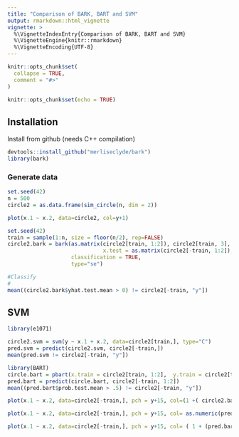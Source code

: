```yaml
---
title: "Comparison of BARK, BART and SVM"
output: rmarkdown::html_vignette
vignette: >
  %\VignetteIndexEntry{Comparison of BARK, BART and SVM}
  %\VignetteEngine{knitr::rmarkdown}
  %\VignetteEncoding{UTF-8}
---
```


```r
knitr::opts_chunk$set(
  collapse = TRUE,
  comment = "#>"
)
```



```r
knitr::opts_chunk$set(echo = TRUE)
```

## Installation

Install from github  (needs C++ compilation)

```r
devtools::install_github("merliseclyde/bark")
library(bark)
```


### Generate data

```r
set.seed(42)
n = 500
circle2 = as.data.frame(sim_circle(n, dim = 2))

```

```r
plot(x.1 ~ x.2, data=circle2, col=y+1)
```

```r
set.seed(42)
train = sample(1:n, size = floor(n/2), rep=FALSE)
circle2.bark = bark(as.matrix(circle2[train, 1:2]), circle2[train, 3], 
                              x.test = as.matrix(circle2[-train, 1:2]),
                    classification = TRUE,
                    type="se")
```

```r
#Classify
#
mean((circle2.bark$yhat.test.mean > 0) != circle2[-train, "y"])
```

## SVM

```r
library(e1071)
```

```r
circle2.svm = svm(y ~ x.1 + x.2, data=circle2[train,], type="C")
pred.svm = predict(circle2.svm, circle2[-train,])
mean(pred.svm != circle2[-train, "y"])
```


```r
library(BART)
circle.bart = pbart(x.train = circle2[train, 1:2],  y.train = circle2[train, "y"])
pred.bart = predict(circle.bart, circle2[-train, 1:2])
mean((pred.bart$prob.test.mean > .5) != circle2[-train, "y"])
```

```r

plot(x.1 ~ x.2, data=circle2[-train,], pch = y+15, col=(1 +( circle2.bark$yhat.test.mean > 0)), main="bark")

plot(x.1 ~ x.2, data=circle2[-train,], pch = y+15, col= as.numeric(pred.svm), main="svm")

plot(x.1 ~ x.2, data=circle2[-train,], pch = y+15, col= ( 1 + (pred.bart$prob.test.mean > .5)), main="BART")

```

